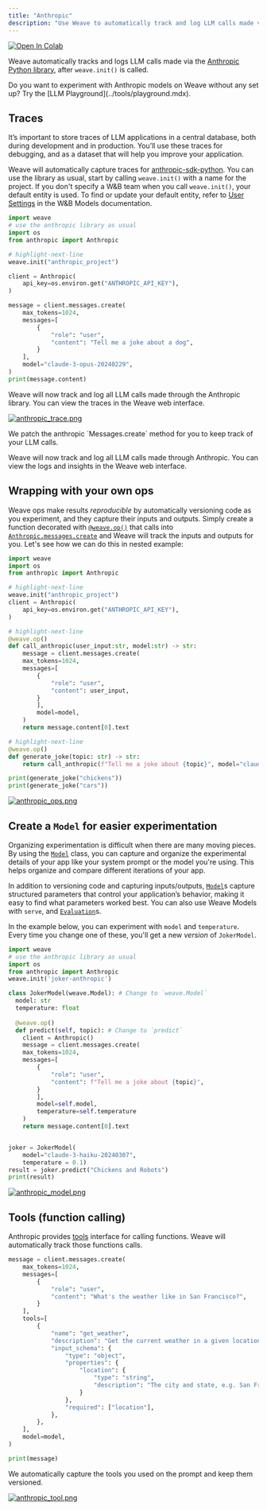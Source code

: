 ```yaml
---
title: "Anthropic"
description: "Use Weave to automatically track and log LLM calls made via the Anthropic Python library"
---
```


<a target="_blank" href="https://colab.research.google.com/github/wandb/examples/blob/master/weave/docs/quickstart_anthropic.ipynb">
  <img src="https://colab.research.google.com/assets/colab-badge.svg" alt="Open In Colab"/>
</a>

Weave automatically tracks and logs LLM calls made via the [Anthropic Python library](https://github.com/anthropics/anthropic-sdk-python), after `weave.init()` is called.

<Note>
Do you want to experiment with Anthropic models on Weave without any set up? Try the [LLM Playground](../tools/playground.mdx).
</Note>

## Traces

It’s important to store traces of LLM applications in a central database, both during development and in production. You’ll use these traces for debugging, and as a dataset that will help you improve your application.

Weave will automatically capture traces for [anthropic-sdk-python](https://github.com/anthropics/anthropic-sdk-python). You can use the library as usual, start by calling `weave.init()` with a name for the project. If you don't specify a W&B team when you call `weave.init()`, your default entity is used. To find or update your default entity, refer to [User Settings](https://docs.wandb.ai/platform/app/settings-page/user-settings/#default-team) in the W&B Models documentation.

```python lines
import weave    
# use the anthropic library as usual
import os
from anthropic import Anthropic

# highlight-next-line
weave.init("anthropic_project")

client = Anthropic(
    api_key=os.environ.get("ANTHROPIC_API_KEY"),
)

message = client.messages.create(
    max_tokens=1024,
    messages=[
        {
            "role": "user",
            "content": "Tell me a joke about a dog",
        }
    ],
    model="claude-3-opus-20240229",
)
print(message.content)
```


Weave will now track and log all LLM calls made through the Anthropic library. You can view the traces in the Weave web interface.

[![anthropic_trace.png](/weave/guides/integrations/imgs/anthropic_trace.png)](https://wandb.ai/capecape/anthropic_project/weave/calls)

<Note>
We patch the anthropic `Messages.create` method for you to keep track of your LLM calls.
</Note>


Weave will now track and log all LLM calls made through Anthropic. You can view the logs and insights in the Weave web interface.

## Wrapping with your own ops

Weave ops make results *reproducible* by automatically versioning code as you experiment, and they capture their inputs and outputs. Simply create a function decorated with [`@weave.op()`](https://wandb.github.io/weave/guides/tracking/ops) that calls into [`Anthropic.messages.create`](https://docs.anthropic.com/en/api/messages-examples) and Weave will track the inputs and outputs for you. Let's see how we can do this in nested example:

```python lines
import weave
import os
from anthropic import Anthropic

# highlight-next-line
weave.init("anthropic_project")
client = Anthropic(
    api_key=os.environ.get("ANTHROPIC_API_KEY"),
)

# highlight-next-line
@weave.op()
def call_anthropic(user_input:str, model:str) -> str:
    message = client.messages.create(
    max_tokens=1024,
    messages=[
        {
            "role": "user",
            "content": user_input,
        }
        ],
        model=model,
    )
    return message.content[0].text

# highlight-next-line
@weave.op()
def generate_joke(topic: str) -> str:
    return call_anthropic(f"Tell me a joke about {topic}", model="claude-3-haiku-20240307")

print(generate_joke("chickens"))
print(generate_joke("cars"))
```

[![anthropic_ops.png](/weave/guides/integrations/imgs/anthropic_ops.png)](https://wandb.github.io/weave/guides/tracking/ops)

## Create a `Model` for easier experimentation

Organizing experimentation is difficult when there are many moving pieces. By using the [`Model`](/weave/guides/core-types/models) class, you can capture and organize the experimental details of your app like your system prompt or the model you're using. This helps organize and compare different iterations of your app. 

In addition to versioning code and capturing inputs/outputs, [`Model`](/weave/guides/core-types/models)s capture structured parameters that control your application’s behavior, making it easy to find what parameters worked best. You can also use Weave Models with `serve`, and [`Evaluation`](/weave/guides/core-types/evaluations)s.

In the example below, you can experiment with `model` and `temperature`. Every time you change one of these, you'll get a new _version_ of `JokerModel`. 

```python lines
import weave    
# use the anthropic library as usual
import os
from anthropic import Anthropic
weave.init('joker-anthropic')

class JokerModel(weave.Model): # Change to `weave.Model`
  model: str
  temperature: float
  
  @weave.op()
  def predict(self, topic): # Change to `predict`
    client = Anthropic()
    message = client.messages.create(
    max_tokens=1024,
    messages=[
        {
            "role": "user",
            "content": f"Tell me a joke about {topic}",
        }
        ],
        model=self.model,
        temperature=self.temperature
    )
    return message.content[0].text


joker = JokerModel(
    model="claude-3-haiku-20240307",
    temperature = 0.1)
result = joker.predict("Chickens and Robots")
print(result)
```

[![anthropic_model.png](/weave/guides/integrations/imgs/anthropic_model.png)](https://wandb.ai/capecape/anthropic_project/weave/calls)

## Tools (function calling)

Anthropic provides [tools](https://docs.anthropic.com/en/docs/tool-use) interface for calling functions. Weave will automatically track those functions calls.

```python lines
message = client.messages.create(
    max_tokens=1024,
    messages=[
        {
            "role": "user",
            "content": "What's the weather like in San Francisco?",
        }
    ],
    tools=[
        {
            "name": "get_weather",
            "description": "Get the current weather in a given location",
            "input_schema": {
                "type": "object",
                "properties": {
                    "location": {
                        "type": "string",
                        "description": "The city and state, e.g. San Francisco, CA",
                    }
                },
                "required": ["location"],
            },
        },
    ],
    model=model,
)

print(message)
```

We automatically capture the tools you used on the prompt and keep them versioned.

[![anthropic_tool.png](/weave/guides/integrations/imgs/anthropic_tool.png)](https://wandb.ai/capecape/anthropic_project/weave/calls)
